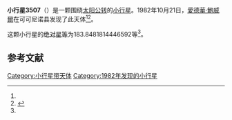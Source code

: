 {{Infobox planet
| bgcolour = #FFFFC0
| name = 3507 Vilas
| symbol = 
| image = 
| caption = 
| discovery = yes
| discovery_ref = 
| discoverer = [[愛德華·鮑威爾|愛德華·鮑威爾]]
| discovery_site = [[可可尼诺县|可可尼诺县]] 
| discovered = 1982年10月21日
| designations = yes
| mp_name = 
| named_after = 
| alt_names = 1982 UX/ 1936 LA / 1947 LP / 1965 UL1 / 1969 JN / 1970 PT / 1970 QF / 1974 ER / 1976 SP9 / 1982 VW5
| mp_category = [[主带小行星|主带小行星]]
| orbit_ref = <ref name="a">[http://ssd.jpl.nasa.gov/sbdb.cgi?sstr=3507 3507 Vilas] {{Wayback|url=http://ssd.jpl.nasa.gov/sbdb.cgi?sstr=3507 |date=20210720235559 }}，小行星數據庫瀏覽器（JPL Small-Body Database Browser）－[[美国国家航空航天局|美国国家航空航天局]]喷气推进实验室</ref>
| epoch = 2456400.5 (2013年4月18日更新)
| aphelion = {{convert|3.622863040111589|AU|km|3|abbr=on|lk=out}}
| perihelion = {{convert|2.64228817478058|AU|km|3|abbr=on}}
| semimajor = {{convert|3.132575607446085|AU|km|3|abbr=on}}
| eccentricity = 0.156512562
| period = 2025.120032 [[日|日]]<br />5.54[[儒略年|儒略年]]
| avg_speed = 
| inclination = 3.247351852811156
| asc_node = 88.26878811346302
| mean_anomaly = 
| arg_peri = 183.8481814446592
| satellites = 
| physical_characteristics = yes
| dimensions = 
| mass = 
| density = 
| surface_grav = 
| escape_velocity = 
| sidereal_day = 
| axial_tilt = 
| pole_ecliptic_lat = 
| pole_ecliptic_lon = 
| albedo = 
| temperatures= 
| temp_name1 = 
| mean_temp_1 = 
| max_temp_1 = 
| temp_name2 = 
| max_temp_2 = 
| spectral_type = 
| abs_magnitude = 183.8481814446592
}}

'''小行星3507'''（{{lang-en|3507 Vilas}}）是一颗围绕[[太阳|太阳]][[公转|公转]]的[[小行星|小行星]]。1982年10月21日，[[愛德華·鮑威爾|愛德華·鮑威爾]]在可可尼诺县发现了此天体<ref name="a" /><ref>{{cite news|title=小行星列表|url=http://cfa-www.harvard.edu/iau/lists/NumberedMPs.txt|accessdate=2013-07-08|newspaper=哈佛大学|archive-date=2008-05-17|archive-url=https://web.archive.org/web/20080517010638/http://cfa-www.harvard.edu/iau/lists/NumberedMPs.txt|dead-url=no}}</ref>。

这颗小行星的[[绝对星等|绝对星等]]为183.8481814446592等<ref name="a" />。

==参考文献==
{{reflist}}
{{Minor Planet Number|[[小行星3506|小行星3506]]|[[小行星3508|小行星3508]]}}

{{小天体}}

[[Category:小行星带天体|Category:小行星带天体]]
[[Category:1982年发现的小行星|Category:1982年发现的小行星]]

{{asteroid-stub}}